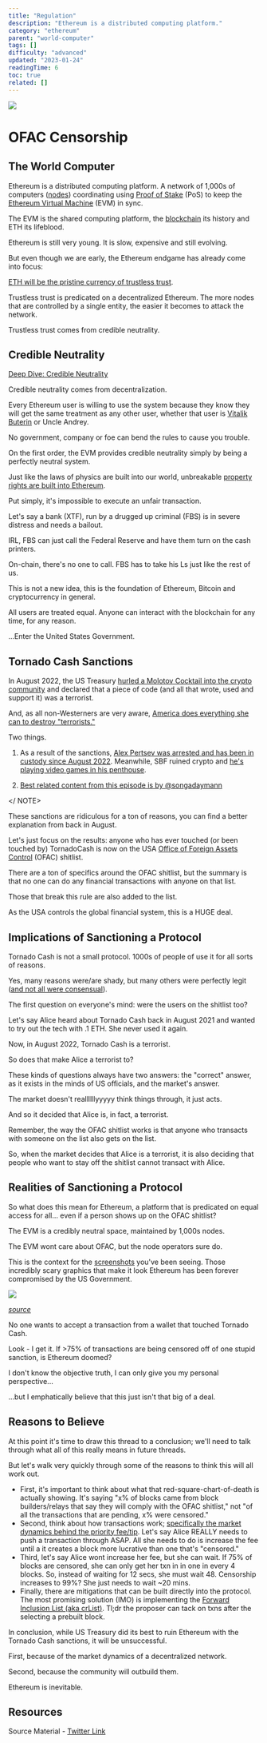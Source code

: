```yaml
---
title: "Regulation"
description: "Ethereum is a distributed computing platform."
category: "ethereum"
parent: "world-computer"
tags: []
difficulty: "advanced"
updated: "2023-01-24"
readingTime: 6
toc: true
related: []
---
```


![](/images/regulation-1.jpeg)

# OFAC Censorship

## The World Computer

Ethereum is a distributed computing platform. A network of 1,000s of computers ([nodes](/ethereum/node)) coordinating using [Proof of Stake](/ethereum/pos) (PoS) to keep the [Ethereum Virtual Machine](/ethereum/evm) (EVM) in sync.

The EVM is the shared computing platform, the [blockchain](/ethereum/blockchain) its history and ETH its lifeblood. 

Ethereum is still very young. It is slow, expensive and still evolving. 

But even though we are early, the Ethereum endgame has already come into focus:

[ETH will be the pristine currency of trustless trust](/ethereum/trustless-trust).

Trustless trust is predicated on a decentralized Ethereum. The more nodes that are controlled by a single entity, the easier it becomes to attack the network.

Trustless trust comes from credible neutrality. 

## Credible Neutrality

[Deep Dive: Credible Neutrality](/concepts/credible-neutrality)

Credible neutrality comes from decentralization.

Every Ethereum user is willing to use the system because they know they will get the same treatment as any other user, whether that user is [Vitalik Buterin](https://twitter.com/VitalikButerin) or Uncle Andrey.

No government, company or foe can bend the rules to cause you trouble.

On the first order, the EVM provides credible neutrality simply by being a perfectly neutral system. 

Just like the laws of physics are built into our world, unbreakable [property rights are built into Ethereum](/ethereum/internet-settlement).

Put simply, it's impossible to execute an unfair transaction.

Let's say a bank (XTF), run by a drugged up criminal (FBS) is in severe distress and needs a bailout.

IRL, FBS can just call the Federal Reserve and have them turn on the cash printers.

On-chain, there's no one to call. FBS has to take his Ls just like the rest of us.

This is not a new idea, this is the foundation of Ethereum, Bitcoin and cryptocurrency in general.

All users are treated equal. Anyone can interact with the blockchain for any time, for any reason.

...Enter the United States Government.

## Tornado Cash Sanctions

In August 2022, the US Treasury [hurled a Molotov Cocktail into the crypto community](https://home.treasury.gov/news/press-releases/jy0916) and declared that a piece of code (and all that wrote, used and support it) was a terrorist.

And, as all non-Westerners are very aware, [America does everything she can to destroy "terrorists."](/background/sanctions)

<NOTE>

Two things.

1) As a result of the sanctions, [Alex Pertsev was arrested and has been in custody since August 2022](https://www.coindesk.com/consensus-magazine/2022/12/05/alexey-pertsev-most-influential-2022/). Meanwhile, SBF ruined crypto and [he's playing video games in his penthouse](https://news.bitcoin.com/sbf-is-sleeping-better-playing-video-games-new-york-times-sam-bankman-fried-interview-dunked-on-for-going-soft-on-ftx-co-founder/).

2) [Best related content from this episode is by @songadaymann](https://twitter.com/songadaymann/status/1559983727488409601)

</ NOTE>

These sanctions are ridiculous for a ton of reasons, you can find a better explanation from back in August.

Let's just focus on the results: anyone who has ever touched (or been touched by) TornadoCash is now on the USA [Office of Foreign Assets Control](https://home.treasury.gov/policy-issues/office-of-foreign-assets-control-sanctions-programs-and-information) (OFAC) shitlist.

There are a ton of specifics around the OFAC shitlist, but the summary is that no one can do any financial transactions with anyone on that list. 

Those that break this rule are also added to the list.

As the USA controls the global financial system, this is a HUGE deal.

## Implications of Sanctioning a Protocol

Tornado Cash is not a small protocol. 1000s of people of use it for all sorts of reasons. 

Yes, many reasons were/are shady, but many others were perfectly legit ([and not all were consensual](https://cryptobriefing.com/buterin-armstrong-aoki-targeted-in-tornado-cash-eth-dusting-spree/)).

The first question on everyone's mind: were the users on the shitlist too?

Let's say Alice heard about Tornado Cash back in August 2021 and wanted to try out the tech with .1 ETH. She never used it again.

Now, in August 2022, Tornado Cash is a terrorist. 

So does that make Alice a terrorist to?

These kinds of questions always have two answers: the "correct" answer, as it exists in the minds of US officials, and the market's answer.

The market doesn't reallllllyyyyy think things through, it just acts. 

And so it decided that Alice is, in fact, a terrorist.

Remember, the way the OFAC shitlist works is that anyone who transacts with someone on the list also gets on the list.

So, when the market decides that Alice is a terrorist, it is also deciding that people who want to stay off the shitlist cannot transact with Alice.

## Realities of Sanctioning a Protocol

So what does this mean for Ethereum, a platform that is predicated on equal access for all... even if a person shows up on the OFAC shitlist?

The EVM is a credibly neutral space, maintained by 1,000s nodes.

The EVM wont care about OFAC, but the node operators sure do.

This is the context for the [screenshots](https://mevwatch.info) you've been seeing. Those incredibly scary graphics that make it look Ethereum has been forever compromised by the US Government.

![](/images/regulation-2.jpeg)

[*source*](https://mevwatch.info)

No one wants to accept a transaction from a wallet that touched Tornado Cash.

Look - I get it. If >75% of transactions are being censored off of one stupid sanction, is Ethereum doomed?

I don't know the objective truth, I can only give you my personal perspective...

...but I emphatically believe that this just isn't that big of a deal.

## Reasons to Believe

At this point it's time to draw this thread to a conclusion; we'll need to talk through what all of this really means in future threads.

But let's walk very quickly through some of the reasons to think this will all work out.

*   First, it's important to think about what that red-square-chart-of-death is actually showing. It's saying "x% of blocks came from block builders/relays that say they will comply with the OFAC shitlist," not "of all the transactions that are pending, x% were censored."
*   Second, think about how transactions work; [specifically the market dynamics behind the priority fee/tip](/ethereum/eip-1559). Let's say Alice REALLY needs to push a transaction through ASAP. All she needs to do is increase the fee until a it creates a block more lucrative than one that's "censored."
*   Third, let's say Alice wont increase her fee, but she can wait. If 75% of blocks are censored, she can only get her txn in in one in every 4 blocks. So, instead of waiting for 12 secs, she must wait 48. Censorship increases to 99%? She just needs to wait ~20 mins.
*   Finally, there are mitigations that can be built directly into the protocol. The most promising solution (IMO) is implementing the [Forward Inclusion List (aka crList)](https://notes.ethereum.org/@fradamt/H1ZqdtrBF). Tl;dr the proposer can tack on txns after the selecting a prebuilt block.

In conclusion, while US Treasury did its best to ruin Ethereum with the Tornado Cash sanctions, it will be unsuccessful.

First, because of the market dynamics of a decentralized network.

Second, because the community will outbuild them.

Ethereum is inevitable.

## Resources

Source Material - [Twitter Link](https://twitter.com/logarithmicrex/status/1593341632308314112)
